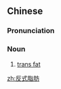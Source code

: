 ==Chinese==
{{zh-forms|type=22}}

===Pronunciation===
{{zh-pron
|m=fǎnshì zhīfáng
|c=faan2 sik1 zi1 fong1
|cat=n
}}

===Noun===
{{zh-noun}}

# [[trans fat]]

[[zh:反式脂肪]]